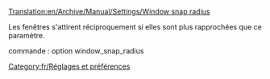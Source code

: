 [[Translation:en/Archive/Manual/Settings/Window snap radius]]


{{fr/Compléter|À compléter}}

Les fenêtres s'attirent réciproquement si elles sont plus rapprochées que ce paramètre.

commande : option window_snap_radius

[[Category:fr/Réglages et préférences]]